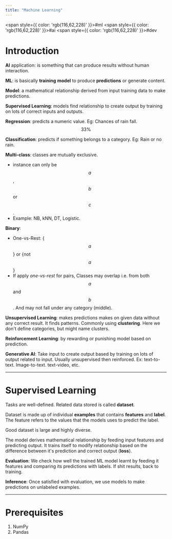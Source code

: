 ```yaml
---
title: "Machine Learning"
---
```



<span style={{ color: 'rgb(116,62,228)' }}>#ml</span> <span style={{ color: 'rgb(116,62,228)' }}>#ai</span> <span style={{ color: 'rgb(116,62,228)' }}>#dev</span> 

# Introduction

**AI** application: is something that can produce results without human interaction.

**ML**: is basically **training** **model** to produce **predictions** or generate content.

**Model**: a mathematical relationship derived from input training data to make predictions.

**Supervised Learning**: models find relationship to create output by training on lots of correct inputs and outputs.

**Regression**: predicts a numeric value. Eg: Chances of rain fall.  $$33\%$$ 

**Classification**: predicts if something belongs to a category. Eg: Rain or no rain.

**Multi-class**: classes are mutually exclusive.
- instance can only be  $$a$$ ,  $$b$$  or  $$c$$ .
- Example: NB, kNN, DT, Logistic.

**Binary**:
- One-vs-Rest: &#123; $$a$$ &#125; or &#123;not  $$a$$ &#125;
- If apply *one-vs-rest* for pairs, Classes may overlap i.e. from both  $$a$$  and  $$b$$ . And may not fall under any category (middle).

<ImageZoom src="https://raw.githubusercontent.com/himanshu864/DevObs/refs/heads/main/Assets/Screenshot%202025-01-25%20at%209.32.32%20PM.png" alt="Screenshot 2025-01-25 at 9.32.32 PM.png" height= {300} width= {300} />

**Unsupervised Learning**: makes predictions makes on given data without any correct result. It finds patterns. Commonly using **clustering**. Here we don't define categories, but might name clusters.

**Reinforcement Learning**: by rewarding or punishing model based on prediction.

**Generative AI**: Take input to create output based by training on lots of output related to input. Usually unsupervised then reinforced. Ex: text-to-text. Image-to-text. text-video, etc.

---
# Supervised Learning

Tasks are well-defined.
Related data stored is called **dataset**.

Dataset is made up of individual **examples** that contains **features** and **label**. The feature refers to the values that the models uses to predict the label.

Good dataset is large and highly diverse.

The model derives mathematical relationship by feeding input features and predicting output. It trains itself to modify relationship based on the difference between it's prediction and correct output (**loss**).

**Evaluation**: We check how well the trained ML model learnt by feeding it features and comparing its predictions with labels. If shit results, back to training.

**Inference**: Once satisfied with evaluation, we use models to make predictions on unlabeled examples.

---

# Prerequisites

1. <Link href="numpy">NumPy</Link>
2. <Link href="pandas">Pandas</Link>

